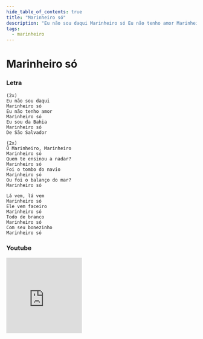 ```yaml
---
hide_table_of_contents: true
title: "Marinheiro só"
description: "Eu não sou daqui Marinheiro só Eu não tenho amor Marinheiro só Eu sou da Bahia Marinheiro só De São Salvador Ô Marinheiro, Marinheiro Marinheiro só Quem te ensinou a nadar? Marinheiro só Foi o tombo do navio Marinheiro só Ou foi o balanço do mar? Marinheiro só Lá vem, lá vem Marinheiro só Ele vem faceiro Marinheiro só Todo de branco Marinheiro só Com seu bonezinho Marinheiro só"
tags:
  - marinheiro
---
```


# Marinheiro só

### Letra

```text
(2x)
Eu não sou daqui
Marinheiro só
Eu não tenho amor
Marinheiro só
Eu sou da Bahia
Marinheiro só
De São Salvador

(2x)
Ô Marinheiro, Marinheiro
Marinheiro só
Quem te ensinou a nadar?
Marinheiro só
Foi o tombo do navio
Marinheiro só
Ou foi o balanço do mar?
Marinheiro só

Lá vem, lá vem
Marinheiro só
Ele vem faceiro
Marinheiro só
Todo de branco
Marinheiro só
Com seu bonezinho
Marinheiro só
```

### Youtube

<iframe
  width="200"
  height="200"
  src="https://www.youtube.com/embed/x6xuUuUfqRs"
  title="YouTube video player"
  frameborder="0"
  allow="accelerometer; autoplay; clipboard-write; encrypted-media; gyroscope; picture-in-picture; web-share"
  referrerpolicy="strict-origin-when-cross-origin"
  allowfullscreen
></iframe>